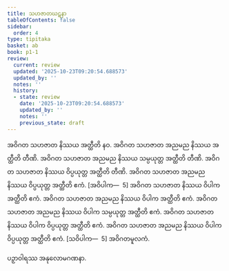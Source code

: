 ```yaml
---
title: သဟဇာတဃဋနာ
tableOfContents: false
sidebar:
  order: 4
type: tipitaka
basket: ab
book: p1-1
review:
  current: review
  updated: '2025-10-23T09:20:54.688573'
  updated_by: ''
  notes: ''
  history:
  - state: review
    date: '2025-10-23T09:20:54.688573'
    updated_by: ''
    notes: ''
    previous_state: draft
---
```



<ReviewStatus review={frontmatter.review} showDetails={true} />

<HypothesisAnnotation frontmatter={frontmatter} />

<DynamicBreadcrumb />

<Division number="390" book="p1-1" e="ch" v="36" p="128">

<Paragraph number="1155" book="p1-1">
အဝိဂတ သဟဇာတ နိဿယ အတ္ထီတိ နဝ. အဝိဂတ သဟဇာတ အညမည နိဿယ အတ္ထီတိ တီဏိ. အဝိဂတ သဟဇာတ အညမည နိဿယ သမ္ပယုတ္တ အတ္ထီတိ တီဏိ. အဝိဂတ သဟဇာတ နိဿယ ဝိပ္ပယုတ္တ အတ္ထီတိ တီဏိ. အဝိဂတ သဟဇာတ အညမည နိဿယ ဝိပ္ပယုတ္တ အတ္ထီတိ ဧကံ. [အဝိပါက—  5]
</Paragraph>

<Paragraph number="1156" book="p1-1">
အဝိဂတ သဟဇာတ နိဿယ ဝိပါက အတ္ထီတိ ဧကံ. အဝိဂတ သဟဇာတ အညမည နိဿယ ဝိပါက အတ္ထီတိ ဧကံ. အဝိဂတ သဟဇာတ အညမည နိဿယ ဝိပါက သမ္ပယုတ္တ အတ္ထီတိ ဧကံ. အဝိဂတ သဟဇာတ နိဿယ ဝိပါက ဝိပ္ပယုတ္တ အတ္ထီတိ ဧကံ. အဝိဂတ သဟဇာတ အညမည နိဿယ ဝိပါက ဝိပ္ပယုတ္တ အတ္ထီတိ ဧကံ. [သဝိပါက—  5]

</Paragraph>
</Division>

<Paragraph number="1157" type="center" book="p1-1">
အဝိဂတမူလကံ.

  
ပဉှာဝါရဿ အနုလောမဂဏနာ.
</Paragraph>